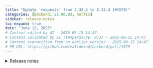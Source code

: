 ```yaml
---
title: "Update `requests` from 2.32.3 to 2.32.4 (#1579)"
categories: [backend, 25.06.03, hotfix]
sidebar: release-notes
toc-expand: true
date: "June 12, 2025"
# Content edited by AI - 2025-06-15 14:47
# Content validated by AI (temperature: 0.3) - 2025-06-15 14:47
# Content overwritten from an earlier version - 2025-06-15 14:47
# PR URL: https://github.com/validmind/backend/pull/1579
---
```


<details>
<summary>Release notes</summary>
<p><em>Sourced from <a href="https://github.com/psf/requests/releases">requests's releases</a>.</em></p>
<blockquote>
<h2>v2.32.4</h2>
<h2>2.32.4 (2025-06-10)</h2>
<p><strong>Security</strong></p>
<ul>
<li>Fixed a security issue (CVE-2024-47081) where a maliciously crafted URL could cause credentials to be retrieved for the wrong hostname or machine from a `netrc` file. (<a href="https://redirect.github.com/psf/requests/issues/6965">#6965</a>)</li>
</ul>
<p><strong>Improvements</strong></p>
<ul>
<li>Improved documentation for better clarity and understanding.</li>
</ul>
<p><strong>Deprecations</strong></p>
<ul>
<li>Added support for PyPy 3.11 on Linux and macOS. (<a href="https://redirect.github.com/psf/requests/issues/6926">#6926</a>)</li>
<li>Removed support for PyPy 3.9 following its end of support. (<a href="https://redirect.github.com/psf/requests/issues/6926">#6926</a>)</li>
</ul>
</blockquote>
</details>

<!--- DEBUG INFORMATION
INITIAL QUALITY ASSESSMENT:
ASSESSMENT:
The main issues in the content include the presence of redundant introductory information between the PR summary and external notes, and references to internal processes that need removal. The external notes are well-structured and provide detailed information about the update, which should be prioritized over the PR summary.

PASS_1_INSTRUCTIONS:
1. Remove the PR summary entirely as it is redundant. The external notes provide a more comprehensive overview of the update.
2. Remove any references to CI/CD workflows, GitHub Actions, build processes, deployment pipelines, or internal automation from the content. Ensure that these are not present in the external notes.

PASS_2_INSTRUCTIONS:
No changes needed. The external notes are distinct and provide detailed information about the update, which does not overlap with the PR summary once it is removed.

PASS_3_INSTRUCTIONS:
1. Simplify the language in the external notes where possible. For example, replace "Numerous documentation improvements" with "Improved documentation."
2. Ensure that the explanations are clear and concise, breaking up any overly long sentences if necessary. However, the current content is already well-structured, so minimal changes are needed here.

TAILORED INSTRUCTIONS:
PASS_1: 1. Remove the PR summary entirely as it is redundant. The external notes provide a more comprehensive overview of the update.
2. Remove any references to CI/CD workflows, GitHub Actions, build processes, deployment pipelines, or internal automation from the content. Ensure that these are not present in the external notes.
PASS_2: No changes needed. The external notes are distinct and provide detailed information about the update, which does not overlap with the PR summary once it is removed.
PASS_3: 1. Simplify the language in the external notes where possible. For example, replace "Numerous documentation improvements" with "Improved documentation."
2. Ensure that the explanations are clear and concise, breaking up any overly long sentences if necessary. However, the current content is already well-structured, so minimal changes are needed here.

FINAL QUALITY ASSESSMENT:
DETAILED ASSESSMENT:
STATUS: PASS  
ISSUE: None  
RECOMMENDATION: None

Loop 1: PASS
Issue: None
Recommendation: Content quality acceptable

VALIDATION SUMMARY
Content Type: initial_quality_assessment
Validation Status: PASSED
Attempts: 1
Validation Temperature: 0.3
Last Validation: 2025-06-15 14:46:36
Result: PASS: Tailored instructions generated and validated

VALIDATION SUMMARY 2
Content Type: notes (grouped_text)
Validation Status: PASSED
Attempts: 1
Validation Temperature: 0.2
Last Validation: 2025-06-15 14:46:42
Result: The edited content maintains the integrity and clarity of the original release notes while enhancing readability and precision. The security issue description is clearer, and the improvements section provides a more detailed explanation. The deprecations section correctly distinguishes between addin...

VALIDATION SUMMARY 3
Content Type: notes (deduplicated_text)
Validation Status: PASSED
Attempts: 1
Validation Temperature: 0.2
Last Validation: 2025-06-15 14:46:47
Result: The edited content is identical to the original content, and there are no serious issues present. The release notes are clear, well-structured, and provide necessary information about security fixes, improvements, and deprecations. The links are correctly formatted, and the information is consistent...

VALIDATION SUMMARY 4
Content Type: notes (edited_text)
Validation Status: PASSED
Attempts: 1
Validation Temperature: 0.2
Last Validation: 2025-06-15 14:46:53
Result: The edited content is acceptable. The changes made are minor and do not introduce any serious issues. The main differences are slight wording adjustments for clarity, such as changing "hostname/machine" to "hostname or machine" and "Enhanced documentation" to "Improved documentation." These edits ma...

VALIDATION SUMMARY 5
Content Type: initial_quality_assessment
Validation Status: PASSED
Attempts: 1
Validation Temperature: 0.3
Last Validation: 2025-06-15 14:46:36
Result: PASS: Tailored instructions generated and validated

VALIDATION SUMMARY 6
Content Type: notes (grouped_text)
Validation Status: PASSED
Attempts: 1
Validation Temperature: 0.2
Last Validation: 2025-06-15 14:46:42
Result: The edited content maintains the integrity and clarity of the original release notes while enhancing readability and precision. The security issue description is clearer, and the improvements section provides a more detailed explanation. The deprecations section correctly distinguishes between addin...

VALIDATION SUMMARY 7
Content Type: notes (deduplicated_text)
Validation Status: PASSED
Attempts: 1
Validation Temperature: 0.2
Last Validation: 2025-06-15 14:46:47
Result: The edited content is identical to the original content, and there are no serious issues present. The release notes are clear, well-structured, and provide necessary information about security fixes, improvements, and deprecations. The links are correctly formatted, and the information is consistent...

VALIDATION SUMMARY 8
Content Type: notes (edited_text)
Validation Status: PASSED
Attempts: 1
Validation Temperature: 0.2
Last Validation: 2025-06-15 14:46:53
Result: The edited content is acceptable. The changes made are minor and do not introduce any serious issues. The main differences are slight wording adjustments for clarity, such as changing "hostname/machine" to "hostname or machine" and "Enhanced documentation" to "Improved documentation." These edits ma...

VALIDATION SUMMARY 9
Content Type: title
Validation Status: PASSED
Attempts: 1
Validation Temperature: 0.2
Last Validation: 2025-06-15 14:46:55
Result: The edited content is acceptable. The change from "Bump" to "Update" is a stylistic choice and does not alter the meaning of the release note. Therefore, it does not contain any serious issues.
--->
